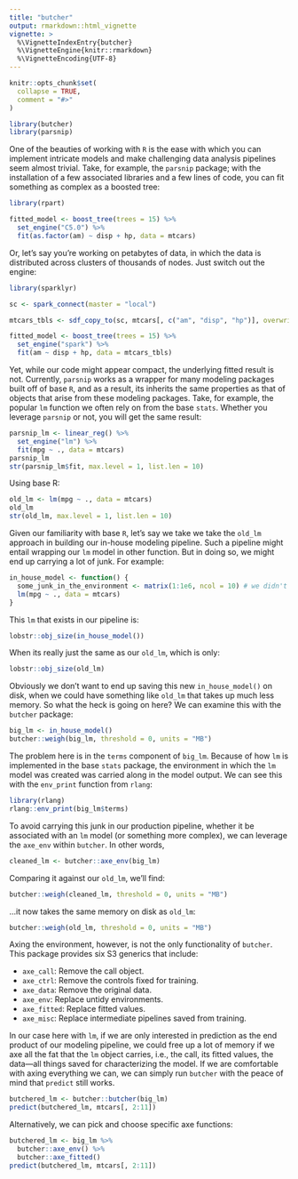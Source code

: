 ```yaml
---
title: "butcher"
output: rmarkdown::html_vignette
vignette: >
  %\VignetteIndexEntry{butcher}
  %\VignetteEngine{knitr::rmarkdown}
  %\VignetteEncoding{UTF-8}
---
```


```r
knitr::opts_chunk$set(
  collapse = TRUE,
  comment = "#>"
)
```

```r
library(butcher)
library(parsnip)
```

One of the beauties of working with `R` is the ease with which you can implement intricate models and make challenging data analysis pipelines seem almost trivial. Take, for example, the `parsnip` package; with the installation of a few associated libraries and a few lines of code, you can fit something as complex as a boosted tree:  

```r
library(rpart)

fitted_model <- boost_tree(trees = 15) %>%
  set_engine("C5.0") %>%
  fit(as.factor(am) ~ disp + hp, data = mtcars)
```

Or, let’s say you’re working on petabytes of data, in which the data is distributed across clusters of thousands of nodes. Just switch out the engine: 

```r
library(sparklyr)

sc <- spark_connect(master = "local")

mtcars_tbls <- sdf_copy_to(sc, mtcars[, c("am", "disp", "hp")], overwrite = TRUE)

fitted_model <- boost_tree(trees = 15) %>%
  set_engine("spark") %>%
  fit(am ~ disp + hp, data = mtcars_tbls)
```

Yet, while our code might appear compact, the underlying fitted result is not. Currently, `parsnip` works as a wrapper for many modeling packages built off of base `R`, and as a result, its inherits the same properties as that of objects that arise from these modeling packages. Take, for example, the popular `lm` function we often rely on from the base `stats`. Whether you leverage `parsnip` or not, you will get the same result:

```r
parsnip_lm <- linear_reg() %>% 
  set_engine("lm") %>% 
  fit(mpg ~ ., data = mtcars) 
parsnip_lm
str(parsnip_lm$fit, max.level = 1, list.len = 10)
```

Using base R:

```r
old_lm <- lm(mpg ~ ., data = mtcars) 
old_lm
str(old_lm, max.level = 1, list.len = 10)
```

Given our familiarity with base `R`, let's say we take we take the `old_lm` approach in building our in-house modeling pipeline. Such a pipeline might entail wrapping our `lm` model in other function. But in doing so, we might end up carrying a lot of junk. For example: 

```r
in_house_model <- function() {
  some_junk_in_the_environment <- matrix(1:1e6, ncol = 10) # we didn't know about
  lm(mpg ~ ., data = mtcars) 
}
```

This `lm` that exists in our pipeline is: 

```r
lobstr::obj_size(in_house_model())
```

When its really just the same as our `old_lm`, which is only: 

```r
lobstr::obj_size(old_lm)
```

Obviously we don't want to end up saving this new `in_house_model()` on disk, when we could have something like `old_lm` that takes up much less memory. So what the heck is going on here? We can examine this with the `butcher` package: 

```r
big_lm <- in_house_model()
butcher::weigh(big_lm, threshold = 0, units = "MB")
```

The problem here is in the `terms` component of `big_lm`. Because of how `lm` is implemented in the base `stats` package, the environment in which the `lm` model was created was carried along in the model output. We can see this with the `env_print` function from `rlang`:  

```r
library(rlang)
rlang::env_print(big_lm$terms)
```

To avoid carrying this junk in our production pipeline, whether it be associated with an `lm` model (or something more complex), we can leverage the `axe_env` within `butcher`. In other words, 

```r
cleaned_lm <- butcher::axe_env(big_lm)
```

Comparing it against our `old_lm`, we'll find:

```r
butcher::weigh(cleaned_lm, threshold = 0, units = "MB")
```

...it now takes the same memory on disk as `old_lm`:

```r
butcher::weigh(old_lm, threshold = 0, units = "MB")
```

Axing the environment, however, is not the only functionality of `butcher`. This package provides six S3 generics that include: 

- `axe_call`: Remove the call object. 
- `axe_ctrl`: Remove the controls fixed for training.
- `axe_data`: Remove the original data.
- `axe_env`: Replace untidy environments. 
- `axe_fitted`: Replace fitted values.
- `axe_misc`: Replace intermediate pipelines saved from training.

In our case here with `lm`, if we are only interested in prediction as the end product of our modeling pipeline, we could free up a lot of memory if we axe all the fat that the `lm` object carries, i.e., the call, its fitted values, the data---all things saved for characterizing the model. If we are comfortable with axing everything we can, we can simply run `butcher` with the peace of mind that `predict` still works.

```r
butchered_lm <- butcher::butcher(big_lm)
predict(butchered_lm, mtcars[, 2:11])
```

Alternatively, we can pick and choose specific axe functions: 

```r
butchered_lm <- big_lm %>%
  butcher::axe_env() %>% 
  butcher::axe_fitted()
predict(butchered_lm, mtcars[, 2:11])
```

